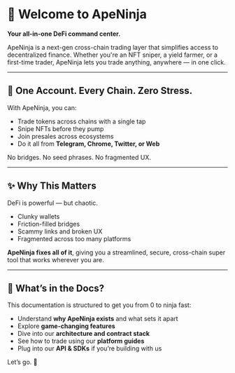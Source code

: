 # 🥷 Welcome to ApeNinja

**Your all-in-one DeFi command center.**

ApeNinja is a next-gen cross-chain trading layer that simplifies access to decentralized finance. Whether you're an NFT sniper, a yield farmer, or a first-time trader, ApeNinja lets you trade anything, anywhere — in one click.

---

## 🪪 One Account. Every Chain. Zero Stress.

With ApeNinja, you can:

- Trade tokens across chains with a single tap
- Snipe NFTs before they pump
- Join presales across ecosystems
- Do it all from **Telegram, Chrome, Twitter, or Web**

No bridges. No seed phrases. No fragmented UX.

---

## ✨ Why This Matters

DeFi is powerful — but chaotic.

- Clunky wallets
- Friction-filled bridges
- Scammy links and broken UX
- Fragmented across too many platforms

**ApeNinja fixes all of it**, giving you a streamlined, secure, cross-chain super tool that works wherever you are.

---

## 👀 What’s in the Docs?

This documentation is structured to get you from 0 to ninja fast:

- Understand **why ApeNinja exists** and what sets it apart
- Explore **game-changing features**
- Dive into our **architecture and contract stack**
- See how to trade using our **platform guides**
- Plug into our **API & SDKs** if you’re building with us

Let’s go. 🥷
